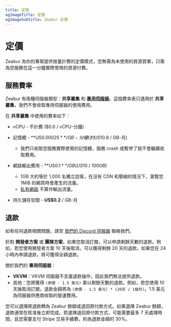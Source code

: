 ```yaml
---
title: 定價
ogImageTitle: 定價
ogImageSubtitle: Zeabur 定價
---
```


# 定價

Zeabur 為你的專案提供按量計費的定價模式，您無需為未使用的資源買單，只需為您服務在這一分鐘實際使用的資源付費。

## 服務費率

Zeabur 有兩種伺服器類型：**共享叢集** 和 [**專用伺服器**](/dedicated-server)。這個費率表只適用於 **共享叢集**，我們不會收取專用伺服器的使用費用。

在 **共享叢集** 中使用的費率如下：

- vCPU - 不計費 ($0.0 / vCPU-分鐘)

- 記憶體 - **US$0.00025** / GB-分鐘 (約 US$10.8 / GB-月)
  - 我們只收取您服務實際使用的記憶體，服務 crash 或暫停了就不會繼續收取費用。

- 網路輸出費用 - **US$0.1** / GB (US$10 / 100GB)
  - 1GB 大約等於 1,000 名獨立訪客，在沒有 CDN 和壓縮的情況下，瀏覽您 1MiB 的網頁時會產生的流量。
  - [私有網路](/networking/private) 不算作輸出流量。

- 持久儲存空間 - **US$0.2** / GB-月

## 退款

如有任何退款相關問題，請至 [我們的 Discord 伺服器](https://zeabur.com/dc) 聯絡我們。

針對 **開發者方案** 或 **團隊方案**，如果您取消訂閱，可以申請剩餘天數的退款。例如，若您使用開發者方案 10 天後取消，可以獲得剩餘 20 天的退款。如果您在 24 小時內申請退款，將可獲得全額退款。

關於我們的 **專用伺服器**：

- **VKVM**：VKVM 伺服器不支援退款操作，因此我們無法提供退款。
- 其他：您將獲得 `(原價 - 1.5 美元)` 乘以剩餘天數的退款。例如，若您使用 10 天後取消訂閱，退款金額將為 `(原價 - 1.5 美元) * (20天 / 1個月)`。1.5 美元為伺服器供應商收取的營運費用。

您可以選擇將退款轉為 Zeabur 餘額或退回原付款方式。如果選擇 Zeabur 餘額，退款通常在核准後立即完成。若選擇退回原付款方式，可能需要最多 7 天處理時間，且您需要支付 Stripe 交易手續費，約為退款金額的 30%。
